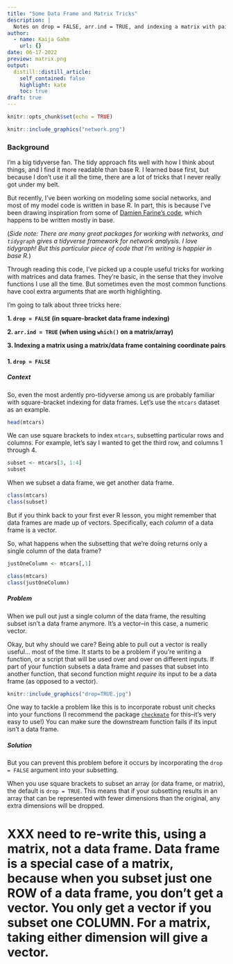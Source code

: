 ```yaml
---
title: "Some Data Frame and Matrix Tricks"
description: |
  Notes on drop = FALSE, arr.ind = TRUE, and indexing a matrix with pairs of coordinates. In other words: a tidyverse native learns some things about base R.
author:
  - name: Kaija Gahm
    url: {}
date: 06-17-2022
preview: matrix.png
output:
  distill::distill_article:
    self_contained: false
    highlight: kate
    toc: true
draft: true
---
```

```r
knitr::opts_chunk$set(echo = TRUE)
```

```r
knitr::include_graphics("network.png")
```

### Background

I'm a big tidyverse fan. The tidy approach fits well with how I think about things, and I find it more readable than base R. I learned base first, but because I don't use it all the time, there are a lot of tricks that I never really got under my belt.

But recently, I've been working on modeling some social networks, and most of my model code is written in base R. In part, this is because I've been drawing inspiration from some of [Damien Farine's code](https://onlinelibrary.wiley.com/doi/abs/10.1111/1365-2656.13140), which happens to be written mostly in base.

(*Side note: There are many great packages for working with networks, and `tidygraph` gives a tidyverse framework for network analysis. I love tidygraph! But this particular piece of code that I'm writing is happier in base R.*)

Through reading this code, I've picked up a couple useful tricks for working with matrices and data frames. They're basic, in the sense that they involve functions I use all the time. But sometimes even the most common functions have cool extra arguments that are worth highlighting.

I'm going to talk about three tricks here:

**1. `drop = FALSE` (in square-bracket data frame indexing)**

**2. `arr.ind = TRUE` (when using `which()` on a matrix/array)**

**3. Indexing a matrix using a matrix/data frame containing coordinate pairs**

#### 1. `drop = FALSE`

##### Context

So, even the most ardently pro-tidyverse among us are probably familiar with square-bracket indexing for data frames. Let's use the `mtcars` dataset as an example.

```r
head(mtcars)
```

We can use square brackets to index `mtcars`, subsetting particular rows and columns. For example, let's say I wanted to get the third row, and columns 1 through 4.

```r
subset <- mtcars[3, 1:4]
subset
```
When we subset a data frame, we get another data frame.

```r
class(mtcars)
class(subset)
```

But if you think back to your first ever R lesson, you might remember that data frames are made up of vectors. Specifically, each *column* of a data frame is a vector.

So, what happens when the subsetting that we're doing returns only a single column of the data frame?

```r
justOneColumn <- mtcars[,1]

class(mtcars)
class(justOneColumn)
```

##### Problem

When we pull out just a single column of the data frame, the resulting subset isn't a data frame anymore. It's a vector--in this case, a numeric vector.

Okay, but why should we care? Being able to pull out a vector is really useful... most of the time. It starts to be a problem if you're writing a function, or a script that will be used over and over on different inputs. If part of your function subsets a data frame and passes that subset into another function, that second function might *require* its input to be a data frame (as opposed to a vector).

```r
knitr::include_graphics("drop=TRUE.jpg")
```

One way to tackle a problem like this is to incorporate robust unit checks into your functions (I recommend the package [`checkmate`](https://mllg.github.io/checkmate/) for this--it's very easy to use!) You can make sure the downstream function fails if its input isn't a data frame.

##### Solution

But you can prevent this problem before it occurs by incorporating the `drop = FALSE` argument into your subsetting. 

When you use square brackets to subset an array (or data frame, or matrix), the default is `drop = TRUE`. This means that if your subsetting results in an array that can be represented with fewer dimensions than the original, any extra dimensions will be dropped.

# XXX need to re-write this, using a matrix, not a data frame. Data frame is a special case of a matrix, because when you subset just one ROW of a data frame, you don't get a vector. You only get a vector if you subset one COLUMN. For a matrix, taking either dimension will give a vector.

